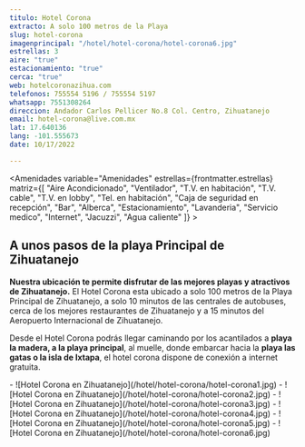 ```yaml
---
titulo: Hotel Corona
extracto: A solo 100 metros de la Playa 
slug: hotel-corona
imagenprincipal: "/hotel/hotel-corona/hotel-corona6.jpg"
estrellas: 3
aire: "true"
estacionamiento: "true"
cerca: "true"
web: hotelcoronazihua.com
telefonos: 755554 5196 / 755554 5197
whatsapp: 7551308264
direccion: Andador Carlos Pellicer No.8 Col. Centro, Zihuatanejo
email: hotel-corona@live.com.mx
lat: 17.640136
lang: -101.555673
date: 10/17/2022

---
```


<Amenidades variable="Amenidades" estrellas={frontmatter.estrellas} matriz={[ "Aire Acondicionado", "Ventilador", "T.V. en habitación", "T.V. cable", "T.V. en lobby", "Tel. en habitación", "Caja de seguridad en recepción", "Bar", "Alberca", "Estacionamiento", "Lavanderia", "Servicio medico", "Internet", "Jacuzzi", "Agua caliente" ]} > 


## A unos pasos de la playa Principal de Zihuatanejo

**Nuestra ubicación te permite disfrutar de las mejores playas y atractivos de Zihuatanejo.** El Hotel Corona esta ubicado a solo 100 metros de la Playa Principal de Zihuatanejo, a solo 10 minutos de las centrales de autobuses, cerca de los mejores restaurantes de Zihuatanejo y a 15 minutos del Aeropuerto Internacional de Zihuatanejo.

Desde el Hotel Corona podrás llegar caminando por los acantilados a **playa la madera, a la playa principal**, al muelle, donde embarcar hacia la **playa las gatas o la isla de Ixtapa**, el hotel corona dispone de conexión a internet gratuita.

</Amenidades>

<Galeria>
- ![Hotel Corona en Zihuatanejo](/hotel/hotel-corona/hotel-corona1.jpg)
- ![Hotel Corona en Zihuatanejo](/hotel/hotel-corona/hotel-corona2.jpg)
- ![Hotel Corona en Zihuatanejo](/hotel/hotel-corona/hotel-corona3.jpg)
- ![Hotel Corona en Zihuatanejo](/hotel/hotel-corona/hotel-corona4.jpg)
- ![Hotel Corona en Zihuatanejo](/hotel/hotel-corona/hotel-corona5.jpg)
- ![Hotel Corona en Zihuatanejo](/hotel/hotel-corona/hotel-corona6.jpg)
</Galeria>